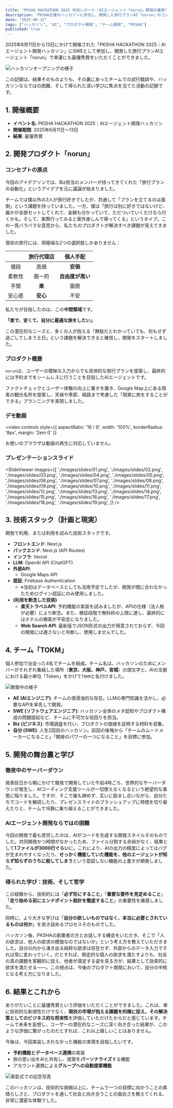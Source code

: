 ```yaml
---
title: "PKSHA HACKATHON 2025 参加レポート：AIエージェント「norun」開発の裏側"
description: "PKSHA主催のハッカソンに参加し、開発した旅行プランAI「norun」のコンセプト、開発の裏側、そして得られた学びを記録します。"
date: "2025-06-15"
tags: ["ハッカソン", "AI", "プロダクト開発", "チーム開発", "PKSHA"]
published: true
---
```



2025年6月11日から13日にかけて開催された「PKSHA HACKATHON 2025｜AIエージェント開発ハッカソン」にSWEとして参加し、開発した旅行プランAIエージェント「norun」で幸運にも最優秀賞をいただくことができました。

![ハッカソンオープニングの様子](./images/opening.png)

この記録は、結果そのものよりも、その裏にあったチームでの試行錯誤や、ハッカソンならではの困難、そして得られた深い学びに焦点を当てた活動の記録です。

## 1. 開催概要

- **イベント名**: PKSHA HACKATHON 2025｜AIエージェント開発ハッカソン
- **開催期間**: 2025年6月11日〜13日
- **結果**: 最優秀賞

## 2. 開発プロダクト「norun」

### コンセプトの原点
今回のアイデアソンでは、Biz担当のメンバーが持ってきてくれた「旅行プランの自動化」というアイデアを元に議論が始まりました。

チームでは僕以外の3人が旅行好きでしたが、共通して「プランを立てるのは面倒」という課題を持っていました。一方、僕は「旅行は別に好きではないけど、誰かが全部セットしてくれて、金額も分かっていて、ただついていくだけなら行くかも。そして、実際行ってみると案外楽しんで帰ってくる」というタイプ。この一見バラバラな意見から、私たちのプロダクトが解決すべき課題が見えてきました。

現状の旅行には、両極端な2つの選択肢しかありません：

| | 旅行代理店 | 個人手配 |
|:---:|:---:|:---:|
| 値段 | 高価 | **安価** |
| 柔軟性 | 画一的 | **自由度が高い** |
| 手間 | **楽** | 面倒 |
| 安心感 | **安心** | 不安 |

私たちが目指したのは、この**中間領域**です。

**「楽で、安くて、自分に最適な旅をしたい」**

この潜在的なニーズと、多くの人が抱える「無駄だとわかっていても、何もせず過ごしてしまう土日」という課題を解決できると確信し、開発をスタートしました。

### プロダクト概要
`norun`は、ユーザーの曖昧な入力からでも具体的な旅行プランを提案し、最終的には予約までをシームレスに行うことを目指したAIエージェントです。

ファクトチェックとユーザー体験の向上に重きを置き、Google Map上にある現実の観光名所を提案し、天候や季節、経路まで考慮した「現実に旅をすることができる」プランニングを実現しました。

### デモ動画
<video 
  controls 
  style={{ aspectRatio: '16 / 9', width: '100%', borderRadius: '8px', margin: '2em 0' }}
>
  <source src="./videos/norun-demo.mp4" type="video/mp4" />
  <source src="./videos/norun-demo.webm" type="video/webm" />
  お使いのブラウザは動画の再生に対応していません。
</video>

### プレゼンテーションスライド
<SlideViewer images={[
  './images/slides/01.png',
  './images/slides/02.png',
  './images/slides/03.png',
  './images/slides/04.png',
  './images/slides/05.png',
  './images/slides/06.png',
  './images/slides/07.png',
  './images/slides/08.png',
  './images/slides/09.png',
  './images/slides/10.png',
  './images/slides/11.png',
  './images/slides/12.png',
  './images/slides/13.png',
  './images/slides/14.png',
  './images/slides/15.png',
  './images/slides/16.png',
  './images/slides/17.png',
  './images/slides/18.png',
  './images/slides/19.png',
]} />

## 3. 技術スタック（計画と現実）

開発で利用、または利用を試みた技術スタックです。

- **フロントエンド**: Next.js
- **バックエンド**: Next.js (API Routes)
- **インフラ**: Vercel
- **LLM**: OpenAI API (ChatGPT)
- **外部API**:
  - Google Maps API
- **認証**: Firebase Authentication
  - ※当初はデータベースとしても活用予定でしたが、開発が間に合わなかったためログイン認証にのみ使用しました。
- **(利用を断念した技術)**
  - **楽天トラベルAPI**: 予約機能の実装を試みましたが、APIの仕様（法人格が必要）により断念。また、検証段階で無料枠の上限に達し、最終的にはホテルの検索が不安定になりました。
  - **Web Search API**: 最新版でJSON形式の出力が用意されておらず、今回の開発には適さないと判断し、使用しませんでした。

## 4. チーム「TOKM」

個人参加で出会った4名でチームを結成。チーム名は、ハッカソンのためにメンバーがそれぞれ集結した場所（**東京、大阪、神戸、宮城**）の頭文字と、AIの文脈における最小単位「Token」をかけて`TOKM`と名付けました。

![開発中の様子](./images/team-working.png)

- **AE (AIエンジニア)**: チームの潤滑油的な存在。LLMの専門知識を活かし、必要なAPIを率先して開発。
- **SWE (ソフトウェアエンジニア)**: ハッカソン全体のメタ認知やプロダクト構成の問題提起など、チームに不可欠な役回りを担当。
- **Biz (ビジネス)**: 市場調査を行い、プロダクトの価値を証明する材料を収集。
- **自分 (SWE)**: 人生2回目のハッカソン。前回の後悔から「チームのムードメーカーになること」「開発のパワーの一つになること」を目標に参加。

## 5. 開発の舞台裏と学び

### 徹夜中のサーバーダウン
発表前日から朝にかけて徹夜で開発していた午前4時ごろ、世界的なサーバーダウンが発生し、AIコーディング支援ツールが一切使えなくなるという絶望的な事態に陥りました。ですが、そこで誰も諦めず、互いに励まし合いながら、自分たちでコードを解読したり、プレゼンスライドのブラッシュアップに時間を切り替えたりと、チームで冷静に乗り越えることができました。

### AIエージェント開発ならではの困難
今回の開発で最も苦労したのは、AIがコードを生成する開発スタイルそのものでした。共同開発かつ時間がなかったため、ファイル分割する余裕がなく、結果として**1ファイルが3000行ぐらい**に。これにより、AIの出力の精度によってはバグが生まれやすくなったり、**せっかく機能していた機能を、他のエージェントが知らず知らずのうちに殺してしまう**という意図しない機能の上書きが頻発しました。

### 得られた学び：技術、そして哲学
この経験から、技術的には「**必ず形にすること**」「**重要な要件を見定めること**」「**走り始める前にエンドポイント設計を徹底すること**」の重要性を痛感しました。

同時に、より大きな学びは「**自分の欲しいものではなく、本当に必要とされているものは何か**」を突き詰めるプロセスそのものでした。

ハッカソン後、PKSHAの創業者の方とお話しする機会をいただき、そこで「人の欲求は、他人の欲求の模倣なのではないか」という考え方を教えていただきました。自分の内から湧き出る純粋な欲求は存在せず、外部からのデータ入力でそれは常に変わっていく。だとすれば、限定的な個人の欲求を満たすよりも、社会の真の課題を客観的に捉え、他者が満足する姿を見る方が、結果として効率的に欲求を満たせる――。この視点は、今後のプロダクト開発において、自分の中核となる考え方になりました。

## 6. 結果とこれから

ありがたいことに最優秀賞という評価をいただくことができました。これは、単に技術的な新規性だけでなく、**現状の市場が抱える課題を的確に捉え、その解決策としてのビジネス的な将来性**を評価していただけたからだと感じています。チームで未来を妄想し、ユーザーの潜在的なニーズに深く向き合った結果が、このような評価に繋がったのだとすれば、これ以上嬉しいことはありません。

今後は、今回実装しきれなかった機能の実現を目指したいです。
- **予約機能とデータベース連携**の実装
- 旅の思い出をAIと共有し、提案を**パーソナライズ**する機能
- アカウント連携による**グループへの自動提案機能**

![表彰式での記念写真](./images/award.png)

このハッカソンは、技術的な挑戦以上に、チームで一つの目標に向かうことの素晴らしさと、プロダクトを通して社会と向き合うことの面白さを教えてくれる、非常に濃密な体験でした。